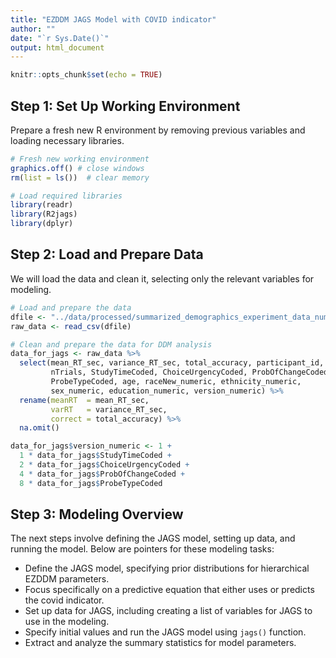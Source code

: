 ```yaml
---
title: "EZDDM JAGS Model with COVID indicator"
author: ""
date: "`r Sys.Date()`"
output: html_document
---
```


```r
knitr::opts_chunk$set(echo = TRUE)
```

## Step 1: Set Up Working Environment

Prepare a fresh new R environment by removing previous variables and loading necessary libraries.

```r
# Fresh new working environment
graphics.off() # close windows
rm(list = ls())  # clear memory

# Load required libraries
library(readr)
library(R2jags)
library(dplyr)
```

## Step 2: Load and Prepare Data

We will load the data and clean it, selecting only the relevant variables for modeling.

```r
# Load and prepare the data
dfile <- "../data/processed/summarized_demographics_experiment_data_numeric.csv"
raw_data <- read_csv(dfile)

# Clean and prepare the data for DDM analysis
data_for_jags <- raw_data %>%
  select(mean_RT_sec, variance_RT_sec, total_accuracy, participant_id, covid, 
         nTrials, StudyTimeCoded, ChoiceUrgencyCoded, ProbOfChangeCoded,
         ProbeTypeCoded, age, raceNew_numeric, ethnicity_numeric,
         sex_numeric, education_numeric, version_numeric) %>%
  rename(meanRT  = mean_RT_sec, 
         varRT   = variance_RT_sec, 
         correct = total_accuracy) %>%
  na.omit()

data_for_jags$version_numeric <- 1 +
  1 * data_for_jags$StudyTimeCoded +
  2 * data_for_jags$ChoiceUrgencyCoded + 
  4 * data_for_jags$ProbOfChangeCoded + 
  8 * data_for_jags$ProbeTypeCoded
```

## Step 3: Modeling Overview

The next steps involve defining the JAGS model, setting up data, and running the model.
Below are pointers for these modeling tasks:

- Define the JAGS model, specifying prior distributions for hierarchical EZDDM parameters.
- Focus specifically on a predictive equation that either uses or predicts the covid indicator.
- Set up data for JAGS, including creating a list of variables for JAGS to use in the modeling.
- Specify initial values and run the JAGS model using `jags()` function.
- Extract and analyze the summary statistics for model parameters.

